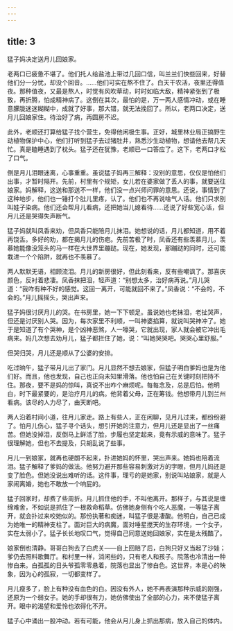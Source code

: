 ```yaml
---
---
---
```

title: 3
---



猛子妈决定送月儿回娘家。

老两口已疲惫不堪了。他们托人给盐池上带过几回口信，叫兰兰们快些回来，好替他们分一分忧，却没个回音。……他们可实在熬不住了。白天干农活，夜里还得值夜。那种值夜，又最是熬人，时觉有风吹草动，时时如临大敌，精神紧张到了极致，再折腾，怕成精神病了。这倒在其次，最怕的是，万一两人感情冲动，或在睡意朦胧迷迷糊糊中，成就了好事，那大错，就无法挽回了。所以，老两口决定，送月儿回娘家住。待治好了病，再圆房不迟。

此外，老顺还打算给猛子找个营生，免得他闲极生事。正好，城里林业局正搞野生动植物保护中心，他们打听到猛子去过猪肚井，熟悉沙生动植物，想请他去帮几天忙。真是瞌睡遇到了枕头。猛子还在犹豫，老顺已一口答应了。这下，老两口才松了口气。

倒是月儿泪眼迷离，心事重重。虽说猛子妈再三解释：没别的意思，仅仅是怕他们出事，才暂时隔开。先前，村里有个规矩，女儿若在婆家做了丢人的事，就要送往娘家。妈解释，这送和那送不一样，他们没一点兴师问罪的意思。还说，事情到了这种地步，他们也一锤打个肚儿里疼，认了。他们也不再说啥气人话。他们只求别叫娃子染病。他们还会帮月儿看病，还把她当儿媳看待……还说了好些宽心话，但月儿还是哭得失声断气。

猛子妈就叫凤香来劝，但凤香只能陪月儿抹泪。她想说的话，月儿都知道，用不着再饶舌。多好的劝，都在揭月儿的伤疤。先前苦极了时，凤香还有些羡慕月儿，羡慕她能像没笼头的马一样在大世界里蹦跶。现在，她发现，那蹦跶的同时，还可能栽进一个个陷阱，就再也不羡慕了。

两人默默无语，相顾流泪。月儿的新房很好，但此刻看来，反有些嘲讽了。那喜庆颜色，反衬着悲凄。凤香抹把泪，轻声道：“别想太多，治好病再说。”月儿哭道：“我咋有种不好的感觉。这回一离开，可能就回不来了。”凤香说：“不会的，不会的。”月儿摇摇头，哭出声来。

猛子妈很讨厌月儿的哭。在书房里，她一下下顿足。虽说她也老抹泪，老扯哭声，但还是讨厌别人哭。因为，每次家里不利顺，一叫神婆掐算，就说叫哭神冲了。她于是知道了有个哭神，是个凶神恶煞，人一嚎哭，它就出现，家人就会被它冲出毛病来。妈几次想去劝月儿，猛子都拦住了她，说：“叫她哭哭吧。哭哭心里舒服。”

但哭归哭，月儿还是顺从了公婆的安排。

吃过晌午，猛子带月儿出了家门。月儿显然不想去娘家，但猛子明白爹妈也是为他们好。而且，他也发现，自己也正向未知里滑落。他也怕自己在关键时刻把持不住。那夜，要不是妈的惊叫，真说不出咋个麻烦呢。每每念及，总是后怕。他明白，时下最紧要的，是治疗月儿的病。他背着父母，正在筹钱。他想带月儿到兰州看病。该尽的人力尽了，由天断吧。

两人沿着村间小道，往月儿家走。路上有些人，正在闲聊，见月儿过来，都纷纷避了。怕月儿伤心，猛子寻个话头，想引开她的注意力，但月儿还是显出了一丝痛苦。但她没掉泪，反倒马上鲜活了脸，步履也坚定起来，竟有示威的意味了。猛子很理解她，但也不去提及，只胡乱说了些事。

月儿一到娘家，就再也硬朗不起来，扑进她妈的怀里，哭出声来。她妈也陪着流泪。猛子解释了爹妈的做法。他努力避开那些容易刺激对方的字眼，但月儿妈还是变了脸色。但她没说出难听的话。这件事，理亏的是她家，别说叫站娘家，就是人家闹离婚，她也不敢放一个响屁的。

猛子回家时，却费了些周折。月儿抓住他的手，不叫他离开。那样子，与其说是缠绵难舍，不如说是抓住了一根救命稻草。仿佛她身侧有个吃人恶魔，一等猛子离开，就会扑过来咬她似的。那份执著和痴迷，叫猛子很是凄酸。他明白，自己已成为她唯一的精神支柱了。面对巨大的病魔，面对唾星搅天的生存环境，一个女子，实在太弱小了。猛子长长地叹口气，觉得自己同意送她回娘家，实在是太残酷了。

娘家倒也清静。哥哥白狗去了白虎关——自上回赔了后，白狗只好又当起了沙娃；爹仍去照料歌舞厅。和村里一样，消闲些的，只有老人和孩子。院落也冷清出一种惨白来。白孤孤的日头爷孤零零悬着，院落也显出了惨白色。这世界，本是心的映象，因为心的孤寂，一切都变样了。

月儿瘦多了，脸上有种没有血色的白。因没有外人，她不再表演那种示威的刚强，还原为一个弱女子。她的手却很有力，她仿佛使出了全部的心力，来不使猛子离开。眼中的渴望和爱怜也浓得化不开。

猛子心中涌出一股冲动。若有可能，他会从月儿身上抓出那病，放入自己的体内。